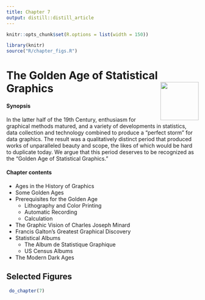 ```yaml
---
title: Chapter 7
output: distill::distill_article
---
```


<script src="https://ajax.googleapis.com/ajax/libs/jquery/3.1.1/jquery.min.js"></script>

<style>
.zoomDiv {
  opacity: 0;
  position: fixed;
  top: 50%;
  left: 50%;
  z-index: 50;
  transform: translate(-50%, -50%);
  box-shadow: 10px 10px 50px #888888;
  max-height:100%;
}

.zoomImg {
  width: 100%;
}
</style>


<script type="text/javascript">
  $(document).ready(function() {
    $('body').prepend("<div class=\"zoomDiv\"><img src=\"\" class=\"zoomImg\"></div>");
    // onClick function for all plots (img's)
    $('img:not(.zoomImg)').click(function() {
      $('.zoomImg').attr('src', $(this).attr('src'));
      $('.zoomDiv').css({opacity: '1', width: '55%'});
    });
    // onClick function for zoomImg
    $('img.zoomImg').click(function() {
      $('.zoomDiv').css({opacity: '0', width: '0%'});
    });
  });
</script>

```r
knitr::opts_chunk$set(R.options = list(width = 150))

library(knitr)
source("R/chapter_figs.R")
```
# The Golden Age of Statistical Graphics <img src="images/cartoons/cheysson.png" align="right" height="100px" /> 


<div class="chapterprelude">
#### Synopsis {-}
In the latter half of the 19th Century, enthusiasm for graphical methods
matured, and a variety of developments in statistics, data collection and
technology combined to produce a "perfect storm" for data graphics. The result
was a qualitatively distinct period that produced works of unparalleled beauty
and scope, the likes of which would be hard to duplicate today. We argue that
this period deserves to be recognized as the "Golden Age of Statistical
Graphics."
</div>

<div class="chaptercontents">
#### Chapter contents {-}
* Ages in the History of Graphics
* Some Golden Ages 
* Prerequisites for the Golden Age 
	+ Lithography and Color Printing	
	+ Automatic Recording	
	+ Calculation
* The Graphic Vision of Charles Joseph Minard
* Francis Galton's Greatest Graphical Discovery
* Statistical Albums
	+ The Album de Statistique Graphique
	+ US Census Albums
* The Modern Dark Ages 

</div>


## Selected Figures

```r
 do_chapter(7)
```
